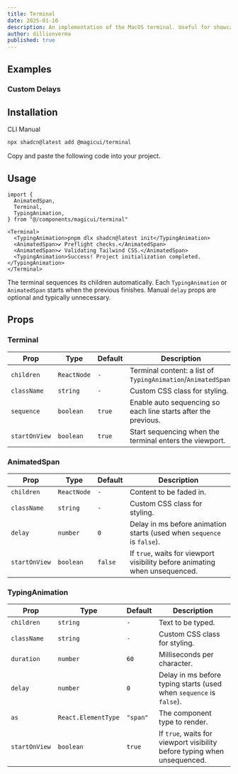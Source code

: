 ```yaml
---
title: Terminal
date: 2025-01-16
description: An implementation of the MacOS terminal. Useful for showcasing a command line interface.
author: dillionverma
published: true
---
```


<ComponentPreview name="terminal-demo" />

## Examples

### Custom Delays

<ComponentPreview name="terminal-demo-2" />

## Installation

<Tabs defaultValue="cli">

<TabsList>
  <TabsTrigger value="cli">CLI</TabsTrigger>
  <TabsTrigger value="manual">Manual</TabsTrigger>
</TabsList>
<TabsContent value="cli">

```bash
npx shadcn@latest add @magicui/terminal
```

</TabsContent>

<TabsContent value="manual">

<Steps>

<Step>Copy and paste the following code into your project.</Step>

<ComponentSource name="terminal" />

</Steps>

</TabsContent>

</Tabs>

## Usage

```tsx showLineNumbers
import {
  AnimatedSpan,
  Terminal,
  TypingAnimation,
} from "@/components/magicui/terminal"
```

```tsx showLineNumbers
<Terminal>
  <TypingAnimation>pnpm dlx shadcn@latest init</TypingAnimation>
  <AnimatedSpan>✔ Preflight checks.</AnimatedSpan>
  <AnimatedSpan>✔ Validating Tailwind CSS.</AnimatedSpan>
  <TypingAnimation>Success! Project initialization completed.</TypingAnimation>
</Terminal>
```

The terminal sequences its children automatically. Each `TypingAnimation` or `AnimatedSpan` starts when the previous finishes. Manual `delay` props are optional and typically unnecessary.

## Props

### Terminal

| Prop          | Type        | Default | Description                                                    |
| ------------- | ----------- | ------- | -------------------------------------------------------------- |
| `children`    | `ReactNode` | `-`     | Terminal content: a list of `TypingAnimation`/`AnimatedSpan`.  |
| `className`   | `string`    | `-`     | Custom CSS class for styling.                                  |
| `sequence`    | `boolean`   | `true`  | Enable auto sequencing so each line starts after the previous. |
| `startOnView` | `boolean`   | `true`  | Start sequencing when the terminal enters the viewport.        |

### AnimatedSpan

| Prop          | Type        | Default | Description                                                                 |
| ------------- | ----------- | ------- | --------------------------------------------------------------------------- |
| `children`    | `ReactNode` | `-`     | Content to be faded in.                                                     |
| `className`   | `string`    | `-`     | Custom CSS class for styling.                                               |
| `delay`       | `number`    | `0`     | Delay in ms before animation starts (used when `sequence` is `false`).      |
| `startOnView` | `boolean`   | `false` | If `true`, waits for viewport visibility before animating when unsequenced. |

### TypingAnimation

| Prop          | Type                | Default  | Description                                                              |
| ------------- | ------------------- | -------- | ------------------------------------------------------------------------ |
| `children`    | `string`            | `-`      | Text to be typed.                                                        |
| `className`   | `string`            | `-`      | Custom CSS class for styling.                                            |
| `duration`    | `number`            | `60`     | Milliseconds per character.                                              |
| `delay`       | `number`            | `0`      | Delay in ms before typing starts (used when `sequence` is `false`).      |
| `as`          | `React.ElementType` | `"span"` | The component type to render.                                            |
| `startOnView` | `boolean`           | `true`   | If `true`, waits for viewport visibility before typing when unsequenced. |
